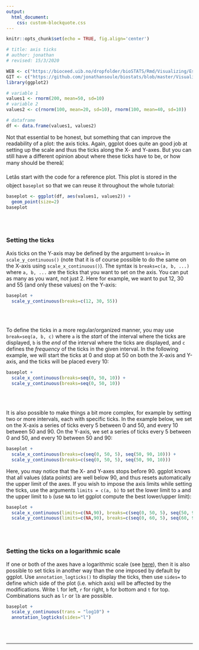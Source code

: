 ```yaml
---
output:
  html_document:
    css: custom-blockquote.css
--- 
```


```r
knitr::opts_chunk$set(echo = TRUE, fig.align='center')

# title: axis ticks
# author: jonathan
# revised: 15/3/2020 

WEB <- c("https://bioceed.uib.no/dropfolder/bioSTATS/Rmd/Visualizing/Essential/axis-ticks.html")
GIT <- c("https://github.com/jonathansoule/biostats/blob/master/Visualizing/Essential/axis-ticks.Rmd")
library(ggplot2)

# variable 1
values1 <- rnorm(200, mean=50, sd=10)
# variable 2
values2 <- c(rnorm(100, mean=20, sd=10), rnorm(100, mean=40, sd=10))

# dataframe
df <- data.frame(values1, values2)
```
Not that essential to be honest, but something that can improve the readability of a plot: the axis ticks. Again, ggplot does quite an good job at setting up the scale and thus the ticks along the X- and Y-axes. But you can still have a different opinion about where these ticks have to be, or how many should be thereâ¦

Letâs start with the code for a reference plot. This plot is stored in the object `baseplot` so that we can reuse it throughout the whole tutorial:
```r
baseplot <- ggplot(df, aes(values1, values2)) +
  geom_point(size=2)
baseplot
```
<br/><br/>

### Setting the ticks

Axis ticks on the Y-axis may be defined by the argument `breaks=` in `scale_y_continuous()` (note that it is of course possible to do the same on the X-axis using `scale_x_continuous()`). The syntax is `breaks=c(a, b, ...)` where `a, b, ...` are the ticks that you want to set on the axis. You can put as many as you want, not just 2. Here for example, we want to put 12, 30 and 55 (and only these values) on the Y-axis:

```r
baseplot + 
  scale_y_continuous(breaks=c(12, 30, 55))
```
<br/><br/>

To define the ticks in a more regular/organized manner, you may use `break=seq(a, b, c)` where `a` is the *start* of the interval where the ticks are displayed, `b` is the *end* of the interval where the ticks are displayed, and `c` defines the *frequency* of the ticks in the given interval. In the following example, we will start the ticks at 0 and stop at 50 on both the X-axis and Y-axis, and the ticks will be placed every 10:
```r
baseplot +
  scale_x_continuous(breaks=seq(0, 50, 10)) +
  scale_y_continuous(breaks=seq(0, 50, 10))
```
<br/><br/>

It is also possible to make things a bit more complex, for example by setting two or more intervals, each with specific ticks. In the example below, we set on the X-axis a series of ticks every 5 between 0 and 50, and every 10 between 50 and 90. On the Y-axis, we set a series of ticks every 5 between 0 and 50, and every 10 between 50 and 90:

```r
baseplot +
  scale_x_continuous(breaks=c(seq(0, 50, 5), seq(50, 90, 10))) +
  scale_y_continuous(breaks=c(seq(0, 50, 5), seq(50, 90, 10)))
```
Here, you may notice that the X- and Y-axes stops before 90. ggplot knows that all values (data points) are well below 90, and thus resets automatically the upper limit of the axes. If you wish to impose the axis limits while setting the ticks, use the arguments `limits = c(a, b)` to set the lower limit to `a` and the upper limit to `b` (use `NA` to let ggplot compute the best lower/upper limit):

```r
baseplot +
  scale_x_continuous(limits=c(NA,90), breaks=c(seq(0, 50, 5), seq(50, 90, 10))) +
  scale_y_continuous(limits=c(NA,90), breaks=c(seq(0, 60, 5), seq(60, 90, 10)))
```

<br/><br/>

### Setting the ticks on a logarithmic scale

If one or both of the axes have a logarithmic scale (see [here](https://biostats.w.uib.no/axis-scale/){target="_blank"}), then it is also possible to set ticks in another way than the one imposed by default by ggplot. Use `annotation_logticks()` to display the ticks, then use `sides=` to define which side of the plot (i.e. which axis) will be affected by the modifications. Write `l` for left, `r` for right, `b` for bottom and `t` for top. Combinations such as `lr` or `lb` are possible.
```r
baseplot + 
  scale_y_continuous(trans = "log10") +
  annotation_logticks(sides="l") 
```
<br/><br/>

***
<!-- UNCOMMENT TO ACTIVATE
Get the Rmarkdown file corresponding to this page on [GitHub](`r GIT`){target="_blank"}.
-->
